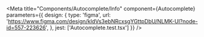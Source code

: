 
<Meta
  title="Components/Autocomplete/Info"
  component={Autocomplete}
  parameters={{
    design: {
      type: 'figma',
      url: 'https://www.figma.com/design/kldVs3ebNRcxsgYGttpDbU/NLMK-UI?node-id=557-223626',
    },
    jest: ['Autocomplete.test.tsx']
  }}
/>

<Story of={DecoratorDefault} />

<Unstyled>
  <Stories />
</Unstyled>

